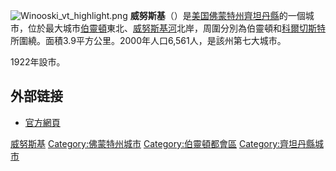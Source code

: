 {{coord|44|29|42|N|73|10|57|W|display=title}}
[[File:Winooski_vt_highlight.png|right]]
'''威努斯基'''（{{lang-en|Winooski}}）是[[美国|美国]][[佛蒙特州|佛蒙特州]][[齊坦丹縣|齊坦丹縣]]的一個城市，位於最大城市[[伯靈頓_(佛蒙特州)|伯靈頓]]東北、[[威努斯基河|威努斯基河]]北岸，周圍分別為伯靈頓和[[科爾切斯特_(佛蒙特州)|科爾切斯特]]所圍繞。面積3.9平方公里。2000年人口6,561人，是該州第七大城市。

1922年設市。

== 外部链接 ==
* [http://www.onioncity.com/ 官方網頁] {{Wayback|url=http://www.onioncity.com/ |date=20210225114020 }}

{{DEFAULTSORT:Winooski, Vermont}}
[[Category:威努斯基|]]
[[Category:佛蒙特州城市|Category:佛蒙特州城市]]
[[Category:伯靈頓都會區|Category:伯靈頓都會區]]
[[Category:齊坦丹縣城市|Category:齊坦丹縣城市]]